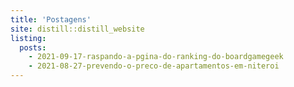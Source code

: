 ```yaml
---
title: 'Postagens'
site: distill::distill_website
listing: 
  posts:
    - 2021-09-17-raspando-a-pgina-do-ranking-do-boardgamegeek
    - 2021-08-27-prevendo-o-preco-de-apartamentos-em-niteroi
---
```


